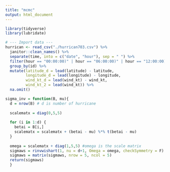 ```yaml
---
title: "mcmc"
output: html_document
---
```


```r
library(tidyverse)
library(lubridate)
```

```r
# --- Import data ---
hurrican <- read_csv("./hurrican703.csv") %>% 
  janitor::clean_names() %>% 
  separate(time, into = c("date", "hour"), sep = " ") %>% 
  filter(hour == "00:00:00)" | hour == "06:00:00)" | hour == "12:00:00)" | hour == "18:00:00)") %>% 
  group_by(id) %>% 
  mutate(latitude_d = lead(latitude) - latitude,
         longitude_d = lead(longitude) - longitude,
         wind_kt_d = lead(wind_kt) - wind_kt,
         wind_kt_2 = lead(wind_kt)) %>% 
  na.omit()
```


```r
sigma_inv = function(B, mu){
  d = nrow(B) # d is number of hurricane
  
  scalematx = diag(0,5,5)
  
  for (i in 1:d) {
    betai = B[i,]
    scalematx = scalematx + (betai - mu) %*% t(betai - mu)
  }
  
  omega = scalematx + diag(1,5,5) #omega is the scale matrix
  sigmaws = rinvwishart(1, nu = d+1, Omega = omega, checkSymmetry = F) 
  sigmaws = matrix(sigmaws, nrow = 5, ncol = 5)
  return(sigmaws)
  }
```

